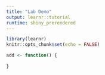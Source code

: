 ```yaml
---
title: "Lab Demo"
output: learnr::tutorial
runtime: shiny_prerendered
---
```


```r
library(learnr)
knitr::opts_chunk$set(echo = FALSE)
```

```r
add <- function() {
  
}
```
